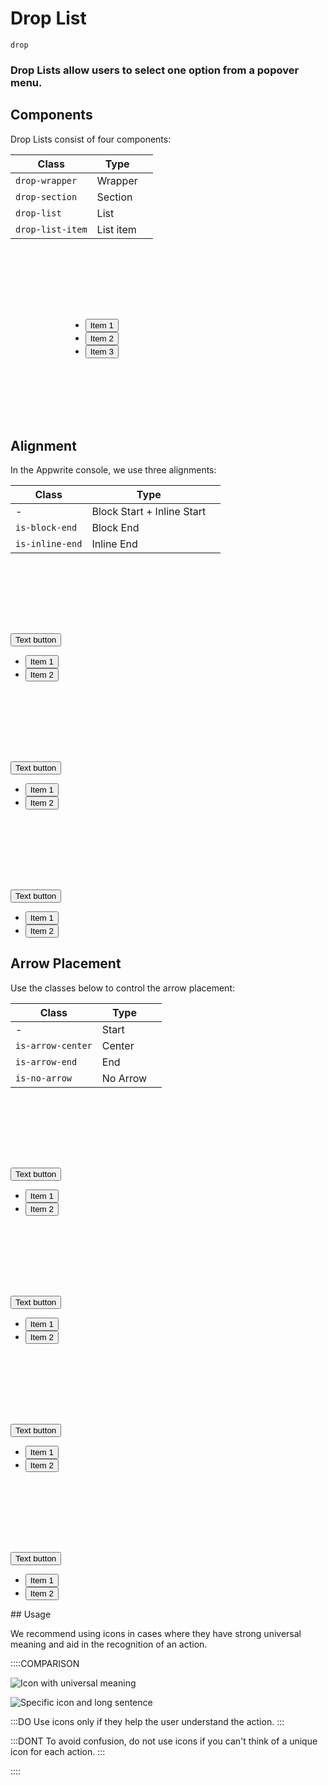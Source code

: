 # Drop List

`drop`

### Drop Lists allow users to select one option from a popover menu.

## Components

Drop Lists consist of four components:

| Class            | Type      |     |
| ---------------- | --------- | --- |
| `drop-wrapper`   | Wrapper   |     |
| `drop-section`   | Section   |     |
| `drop-list`      | List      |     |
| `drop-list-item` | List item |     |

<Preview>
  <div class="drop-wrapper" style="margin: 8rem 0 8rem 6rem">
    <div class="drop">
      <section class="drop-section">
        <ul class="drop-list">
          <li class="drop-list-item">
            <button class="drop-button">
              <span class="text">Item 1</span>
            </button>
          </li>
          <li class="drop-list-item">
            <button class="drop-button">
              <span class="text">Item 2</span>
            </button>
          </li>
          <li class="drop-list-item">
            <button class="drop-button">
              <span class="text">Item 3</span>
            </button>
          </li>
        </ul>
      </section>
    </div>
  </div>
</Preview>

## Alignment

In the Appwrite console, we use three alignments:

| Class           | Type                       |     |
| --------------- | -------------------------- | --- |
| -               | Block Start + Inline Start |     |
| `is-block-end`  | Block End                  |     |
| `is-inline-end` | Inline End                 |     |

<Preview vertical>
  <div class="drop-wrapper" style="margin-top: 8rem">
    <button class="transparent-button">
      <span class="text">Text button</span>
    </button>
    <div class="drop">
      <section class="drop-section">
        <ul class="drop-list">
          <li class="drop-list-item">
            <button class="drop-button">
              <span class="text">Item 1</span>
            </button>
          </li>
          <li class="drop-list-item">
            <button class="drop-button">
              <span class="text">Item 2</span>
            </button>
          </li>
        </ul>
      </section>
    </div>
  </div>

<div class="drop-wrapper" style="margin-top: 8rem">
  <button class="transparent-button">
    <span class="text">Text button</span>
  </button>
  <div class="drop is-block-end">
    <section class="drop-section">
      <ul class="drop-list">
        <li class="drop-list-item">
          <button class="drop-button">
            <span class="text">Item 1</span>
          </button>
        </li>
        <li class="drop-list-item">
          <button class="drop-button">
            <span class="text">Item 2</span>
          </button>
        </li>
      </ul>
    </section>
  </div>
</div>

<div class="drop-wrapper" style="margin-top: 8rem">
    <button class="transparent-button">
        <span class="text">Text button</span>
    </button>
    <div class="drop is-block-end is-inline-end is-arrow-end">
        <section class="drop-section">
            <ul class="drop-list">
                <li class="drop-list-item">
                    <button class="drop-button">
                        <span class="text">Item 1</span>
                    </button>
                </li>
                <li class="drop-list-item">
                    <button class="drop-button">
                        <span class="text">Item 2</span>
                    </button>
                </li>
            </ul>
        </section>
    </div>
</div>
</Preview>

## Arrow Placement

Use the classes below to control the arrow placement:

| Class             | Type     |     |
| ----------------- | -------- | --- |
| -                 | Start    |     |
| `is-arrow-center` | Center   |     |
| `is-arrow-end`    | End      |     |
| `is-no-arrow`     | No Arrow |     |

<Preview vertical>
  <div class="drop-wrapper" style="margin-top: 8rem">
    <button class="transparent-button">
      <span class="text">Text button</span>
    </button>
    <div class="drop">
      <section class="drop-section">
        <ul class="drop-list">
          <li class="drop-list-item">
            <button class="drop-button">
              <span class="text">Item 1</span>
            </button>
          </li>
          <li class="drop-list-item">
            <button class="drop-button">
              <span class="text">Item 2</span>
            </button>
          </li>
        </ul>
      </section>
    </div>
  </div>
  <div class="drop-wrapper" style="margin-top: 8rem">
    <button class="transparent-button">
      <span class="text">Text button</span>
    </button>
    <div class="drop is-arrow-center">
      <section class="drop-section">
        <ul class="drop-list">
          <li class="drop-list-item">
            <button class="drop-button">
              <span class="text">Item 1</span>
            </button>
          </li>
          <li class="drop-list-item">
            <button class="drop-button">
              <span class="text">Item 2</span>
            </button>
          </li>
        </ul>
      </section>
    </div>
  </div>
  <div class="drop-wrapper" style="margin-top: 8rem">
    <button class="transparent-button">
      <span class="text">Text button</span>
    </button>
    <div class="drop is-arrow-end">
      <section class="drop-section">
        <ul class="drop-list">
          <li class="drop-list-item">
            <button class="drop-button">
              <span class="text">Item 1</span>
            </button>
          </li>
          <li class="drop-list-item">
            <button class="drop-button">
              <span class="text">Item 2</span>
            </button>
          </li>
        </ul>
      </section>
    </div>
  </div>
  <div class="drop-wrapper" style="margin-top: 8rem">
    <button class="transparent-button">
      <span class="text">Text button</span>
    </button>
    <div class="drop is-no-arrow">
      <section class="drop-section">
        <ul class="drop-list">
          <li class="drop-list-item">
            <button class="drop-button">
              <span class="text">Item 1</span>
            </button>
          </li>
          <li class="drop-list-item">
            <button class="drop-button">
              <span class="text">Item 2</span>
            </button>
          </li>
        </ul>
      </section>
    </div>
  </div>
</Preview>
## Usage

We recommend using icons in cases where they have strong universal meaning and aid in the recognition of an action.

::::COMPARISON

![Icon with universal meaning](/images/button-do-1.svg)

![Specific icon and long sentence](/images/button-dont-1.png)

:::DO
Use icons only if they help the user understand the action.
:::

:::DONT
To avoid confusion, do not use icons if you can't think of a unique icon for each action.
:::

::::
